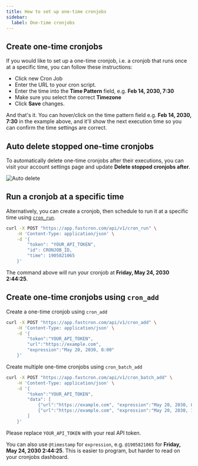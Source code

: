 ```yaml
---
title: How to set up one-time cronjobs
sidebar:
  label: One-time cronjobs
---
```


## Create one-time cronjobs
If you would like to set up a one-time cronjob, i.e. a cronjob that runs once at a specific time, you can follow these instructions:

- Click new Cron Job
- Enter the URL to your cron script.
- Enter the time into the **Time Pattern** field, e.g. **Feb 14, 2030, 7:30**
- Make sure you select the correct **Timezone**
- Click **Save** changes.

And that's it. 
You can hover/click on the time pattern field e.g. **Feb 14, 2030, 7:30** in the example above, and it'll show the next execution time so you can confirm the time settings are correct.

## Auto delete stopped one-time cronjobs
To automatically delete one-time cronjobs after their executions, you can visit your account settings page and update **Delete stopped cronjobs after**.

![Auto delete](/screenshots/account-settings.png)

## Run a cronjob at a specific time
Alternatively, you can create a cronjob, then schedule to run it at a specific time
using [`cron_run`](/reference/cron#cron_run).

```bash "YOUR_API_TOKEN" "CRONJOB_ID"
curl -X POST "https://app.fastcron.com/api/v1/cron_run" \
    -H 'Content-Type: application/json' \
    -d '{
        "token": "YOUR_API_TOKEN",
        "id": CRONJOB_ID,
        "time": 1905821065
    }'
 ```
 The command above will run your cronjob at **Friday, May 24, 2030 2:44:25**.


## Create one-time cronjobs using `cron_add`
Create a one-time cronjob using `cron_add`
```bash "YOUR_API_TOKEN"
curl -X POST "https://app.fastcron.com/api/v1/cron_add" \
    -H 'Content-Type: application/json' \
    -d '{
        "token":"YOUR_API_TOKEN",
        "url":"https://example.com",
        "expression":"May 20, 2030, 8:00"
    }'
 ```

Create multiple one-time cronjobs using `cron_batch_add`

```bash "YOUR_API_TOKEN"
curl -X POST "https://app.fastcron.com/api/v1/cron_batch_add" \
    -H 'Content-Type: application/json' \
    -d '{
        "token":"YOUR_API_TOKEN",
        "data": [
            {"url":"https://example.com", "expression":"May 20, 2030, 8:00"},
            {"url":"https://example.com", "expression":"May 20, 2030, 19:00"}
        ]
    }'
```

Please replace `YOUR_API_TOKEN` with your real API token.

You can also use `@timestamp` for `expression`, e.g. `@1905821065` for **Friday, May 24, 2030 2:44:25**. This is easier to program, but harder to read on your cronjobs dashboard.